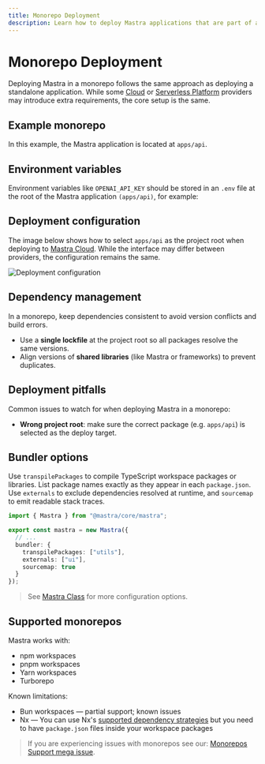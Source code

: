 ```yaml
---
title: Monorepo Deployment
description: Learn how to deploy Mastra applications that are part of a monorepo setup
---
```



# Monorepo Deployment

Deploying Mastra in a monorepo follows the same approach as deploying a standalone application. While some [Cloud](./cloud-providers/) or [Serverless Platform](./serverless-platforms/) providers may introduce extra requirements, the core setup is the same.

## Example monorepo

In this example, the Mastra application is located at `apps/api`.

<FileTree>
  <FileTree.Folder name="apps" defaultOpen>
    <FileTree.Folder name="api" defaultOpen>
      <FileTree.Folder name="src" defaultOpen>
        <FileTree.Folder name="mastra" defaultOpen>
          <FileTree.Folder name="agents" />
          <FileTree.Folder name="tools" />
          <FileTree.Folder name="workflows" />
          <FileTree.File name="index.ts" />
        </FileTree.Folder>
      </FileTree.Folder>
      <FileTree.File name="package.json" />
      <FileTree.File name="tsconfig.json" />
    </FileTree.Folder>
    <FileTree.Folder name="web" />
  </FileTree.Folder>
  <FileTree.Folder name="packages" defaultOpen>
    <FileTree.Folder name="ui" />
    <FileTree.Folder name="utils" />
  </FileTree.Folder>
  <FileTree.File name="package.json" />
</FileTree>

## Environment variables

Environment variables like `OPENAI_API_KEY` should be stored in an `.env` file at the root of the Mastra application `(apps/api)`, for example:

<FileTree>
  <FileTree.Folder name="api" defaultOpen>
    <FileTree.Folder name="src" defaultOpen>
      <FileTree.Folder name="mastra" />
    </FileTree.Folder>
    <FileTree.File name=".env" />
    <FileTree.File name="package.json" />
    <FileTree.File name="tsconfig.json" />
  </FileTree.Folder>
</FileTree>


## Deployment configuration

The image below shows how to select `apps/api` as the project root when deploying to [Mastra Cloud](../mastra-cloud/overview.mdx). While the interface may differ between providers, the configuration remains the same.

![Deployment configuration](/image/monorepo/monorepo-mastra-cloud.jpg)

## Dependency management

In a monorepo, keep dependencies consistent to avoid version conflicts and build errors.

- Use a **single lockfile** at the project root so all packages resolve the same versions.
- Align versions of **shared libraries** (like Mastra or frameworks) to prevent duplicates.

## Deployment pitfalls

Common issues to watch for when deploying Mastra in a monorepo:

- **Wrong project root**: make sure the correct package (e.g. `apps/api`) is selected as the deploy target.

## Bundler options

Use `transpilePackages` to compile TypeScript workspace packages or libraries. List package names exactly as they appear in each `package.json`. Use `externals` to exclude dependencies resolved at runtime, and `sourcemap` to emit readable stack traces.

```typescript filename="src/mastra/index.ts" showLineNumbers copy
import { Mastra } from "@mastra/core/mastra";

export const mastra = new Mastra({
  // ...
  bundler: {
    transpilePackages: ["utils"],
    externals: ["ui"],
    sourcemap: true
  }
});
```

> See [Mastra Class](../../reference/core/mastra-class.mdx) for more configuration options.

## Supported monorepos

Mastra works with:

- npm workspaces
- pnpm workspaces
- Yarn workspaces
- Turborepo

Known limitations:

- Bun workspaces — partial support; known issues
- Nx — You can use Nx's [supported dependency strategies](https://nx.dev/concepts/decisions/dependency-management) but you need to have `package.json` files inside your workspace packages

> If you are experiencing issues with monorepos see our: [Monorepos Support mega issue](https://github.com/mastra-ai/mastra/issues/6852).
